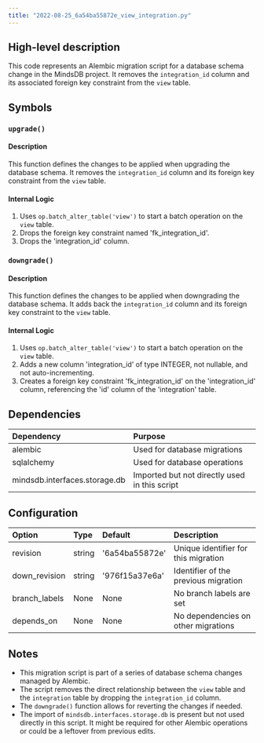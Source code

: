 ```yaml
---
title: "2022-08-25_6a54ba55872e_view_integration.py"
---
```


## High-level description
This code represents an Alembic migration script for a database schema change in the MindsDB project. It removes the `integration_id` column and its associated foreign key constraint from the `view` table.

## Symbols

### `upgrade()`
#### Description
This function defines the changes to be applied when upgrading the database schema. It removes the `integration_id` column and its foreign key constraint from the `view` table.

#### Internal Logic
1. Uses `op.batch_alter_table('view')` to start a batch operation on the `view` table.
2. Drops the foreign key constraint named 'fk_integration_id'.
3. Drops the 'integration_id' column.

### `downgrade()`
#### Description
This function defines the changes to be applied when downgrading the database schema. It adds back the `integration_id` column and its foreign key constraint to the `view` table.

#### Internal Logic
1. Uses `op.batch_alter_table('view')` to start a batch operation on the `view` table.
2. Adds a new column 'integration_id' of type INTEGER, not nullable, and not auto-incrementing.
3. Creates a foreign key constraint 'fk_integration_id' on the 'integration_id' column, referencing the 'id' column of the 'integration' table.

## Dependencies
| Dependency | Purpose |
|:-----------|:--------|
| alembic | Used for database migrations |
| sqlalchemy | Used for database operations |
| mindsdb.interfaces.storage.db | Imported but not directly used in this script |

## Configuration
| Option | Type | Default | Description |
|:-------|:-----|:--------|:------------|
| revision | string | '6a54ba55872e' | Unique identifier for this migration |
| down_revision | string | '976f15a37e6a' | Identifier of the previous migration |
| branch_labels | None | None | No branch labels are set |
| depends_on | None | None | No dependencies on other migrations |

## Notes
- This migration script is part of a series of database schema changes managed by Alembic.
- The script removes the direct relationship between the `view` table and the `integration` table by dropping the `integration_id` column.
- The `downgrade()` function allows for reverting the changes if needed.
- The import of `mindsdb.interfaces.storage.db` is present but not used directly in this script. It might be required for other Alembic operations or could be a leftover from previous edits.